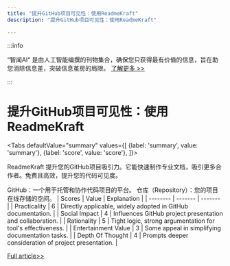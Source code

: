 ```yaml
---
title: "提升GitHub项目可见性：使用ReadmeKraft"
description: "提升GitHub项目可见性：使用ReadmeKraft"

---
```



:::info

“智闻AI“ 是由人工智能编撰的刊物集合，确保您只获得最有价值的信息，旨在助您消除信息差，突破信息茧房的局限。  [了解更多 >>](/)

:::

# 提升GitHub项目可见性：使用ReadmeKraft


<Tabs
	defaultValue="summary"
	values={[
	{label: 'summary', value: 'summary'},
	{label: 'score', value: 'score'},
]}>
<TabItem value="summary">


ReadmeKraft 提升您的GitHub项目吸引力。它能快速制作专业文档，吸引更多合作者。免费且高效，提升您的代码可见度。

GitHub：一个用于托管和协作代码项目的平台。
仓库（Repository）：您的项目在线存储的空间。
</TabItem>
<TabItem value="score">
	| Scores     | Value   | Explanation |
	| -------- | ------- | ------- |
	| Practicality  | 6    | Directly applicable, widely adopted in GitHub documentation.    |
	| Social Impact | 4     | Influences GitHub project presentation and collaboration.    |
	| Rationality    | 5    | Tight logic, strong argumentation for tool's effectiveness.    |
	| Entertainment Value    | 3    | Some appeal in simplifying documentation tasks.    |
	| Depth Of Thought    | 4    | Prompts deeper consideration of project presentation.    |
</TabItem>
</Tabs>

[Full article>>](https://www.producthunt.com/posts/readmekraft)
